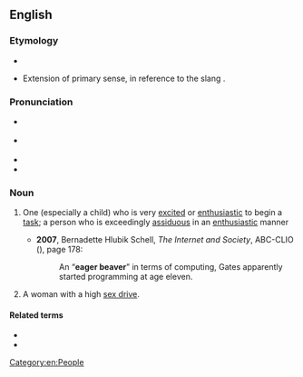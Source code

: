 ==English==
{{was wotd|2009|January|26}}

===Etymology===
* {{rfe|en}} <!-- Are beavers noted for their premature wood-chopping, or is it just a good-sounding word pair? -->
* {{sense|woman with high sex drive}} Extension of primary sense, in reference to the slang {{m|en|beaver||vulva}}.

===Pronunciation===
* {{a|UK}} {{IPA|en|/ˌiː.ɡə ˈbiː.və/}}
* {{a|US}} {{IPA|en|/ˌi.ɡɚ ˈbi.vɚ/}}
* {{audio|en|en-us-eager beaver.ogg|Audio (US)}}
* {{audio|en|en-au-eager beaver.ogg|Audio (AU)}}

===Noun===
{{en-noun}}

# {{lb|en|idiomatic|colloquial}} One (especially a child) who is very [[excited]] or [[enthusiastic]] to begin a [[task]]; a person who is exceedingly [[assiduous]] in an [[enthusiastic]] manner
#* '''2007''', Bernadette Hlubik Schell, ''The Internet and Society'', ABC-CLIO ({{ISBN|9781598840315}}), page 178:
#*: An “'''eager beaver'''” in terms of computing, Gates apparently started programming at age eleven.
# {{rfv-sense|en}} {{lb|en|idiomatic|humorous}} A woman with a high [[sex drive]].
#: {{rfquote-sense|en}}

====Related terms====
* {{l|en|eager}}
* {{l|en|beaver away}}

[[Category:en:People]]
{{C|en|Personality}}